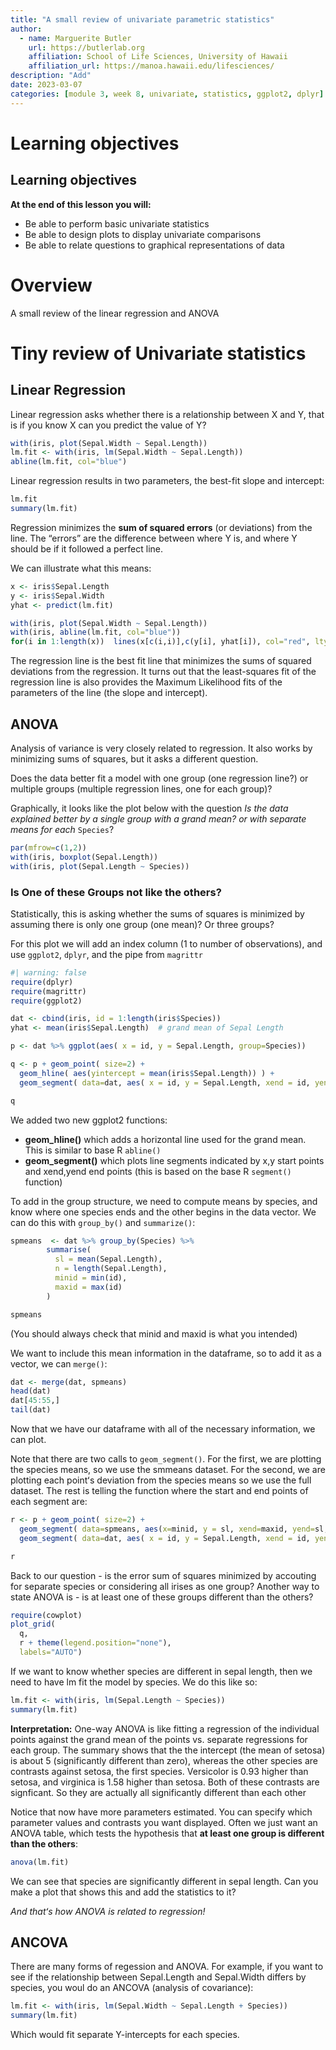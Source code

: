 ```yaml
---
title: "A small review of univariate parametric statistics"
author:
  - name: Marguerite Butler
    url: https://butlerlab.org
    affiliation: School of Life Sciences, University of Hawaii
    affiliation_url: https://manoa.hawaii.edu/lifesciences/
description: "Add"
date: 2023-03-07
categories: [module 3, week 8, univariate, statistics, ggplot2, dplyr]
---
```


# Learning objectives

::: callout-note
# Learning objectives

**At the end of this lesson you will:**

-   Be able to perform basic univariate statistics
-   Be able to design plots to display univariate comparisons
-   Be able to relate questions to graphical representations of data
:::

# Overview

A small review of the linear regression and ANOVA


# Tiny review of Univariate statistics

## Linear Regression

Linear regression asks whether there is a relationship between X and Y, that is if you know X can you predict the value of Y?

```r
with(iris, plot(Sepal.Width ~ Sepal.Length))
lm.fit <- with(iris, lm(Sepal.Width ~ Sepal.Length))
abline(lm.fit, col="blue")
```

Linear regression results in two parameters, the best-fit slope and intercept:

```r
lm.fit 
summary(lm.fit)
```

Regression minimizes the __sum of squared errors__ (or deviations) from the line. The "errors" are the difference between where Y is, and where Y should be if it followed a perfect line. 

We can illustrate what this means:

```r
x <- iris$Sepal.Length
y <- iris$Sepal.Width
yhat <- predict(lm.fit)

with(iris, plot(Sepal.Width ~ Sepal.Length))
with(iris, abline(lm.fit, col="blue"))
for(i in 1:length(x))  lines(x[c(i,i)],c(y[i], yhat[i]), col="red", lty=2)
```

The regression line is the best fit line that minimizes the sums of squared deviations from the regression. It turns out that the least-squares fit of the regression line is also provides the Maximum Likelihood fits of the parameters of the line (the slope and intercept).

## ANOVA

Analysis of variance is very closely related to regression. It also works by minimizing sums of squares, but it asks a different question. 

Does the data better fit a model with one group (one regression line?) or multiple groups (multiple regression lines, one for each group)?

Graphically, it looks like the plot below with the question _Is the data explained better by a single group with a grand mean? or with separate means for each_ `Species`? 
 

```r
par(mfrow=c(1,2))
with(iris, boxplot(Sepal.Length))
with(iris, plot(Sepal.Length ~ Species))
```

### Is One of these Groups not like the others? 

Statistically, this is asking whether the sums of squares is minimized by assuming there is only one group (one mean)? Or three groups?

For this plot we will add an index column (1 to number of observations), and use `ggplot2`, `dplyr`, and the pipe from `magrittr`

```r
#| warning: false
require(dplyr)
require(magrittr)
require(ggplot2)

dat <- cbind(iris, id = 1:length(iris$Species))
yhat <- mean(iris$Sepal.Length)  # grand mean of Sepal Length

p <- dat %>% ggplot(aes( x = id, y = Sepal.Length, group=Species)) 

q <- p + geom_point( size=2) + 
  geom_hline( aes(yintercept = mean(iris$Sepal.Length)) ) + 
  geom_segment( data=dat, aes( x = id, y = Sepal.Length, xend = id, yend = yhat), color="red", lty = 3)

q  
```

We added two new ggplot2 functions:  

-   __geom_hline()__ which adds a horizontal line used for the grand mean. This is similar to base R `abline()`  
-   __geom_segment()__ which plots line segments indicated by x,y start points and xend,yend end points (this is based on the base R `segment()` function)  

To add in the group structure, we need to compute means by species, and know where one species ends and the other begins in the data vector. We can do this with `group_by()` and `summarize()`:

```r
spmeans  <- dat %>% group_by(Species) %>% 
        summarise(
          sl = mean(Sepal.Length),
          n = length(Sepal.Length),
          minid = min(id),
          maxid = max(id)
        )

spmeans
```

(You should always check that minid and maxid is what you intended)

We want to include this mean information in the dataframe, so to add it as a vector, we can `merge()`: 

```r
dat <- merge(dat, spmeans)
head(dat)
dat[45:55,]
tail(dat)
```

Now that we have our dataframe with all of the necessary information, we can plot. 

Note that there are two calls to `geom_segment()`. For the first, we are plotting the species means, so we use the smmeans dataset. For the second, we are plotting each pointʻs deviation from the species means so we use the full dataset.  The rest is telling the function where the start and end points of each segment are:

```r
r <- p + geom_point( size=2) + 
  geom_segment( data=spmeans, aes(x=minid, y = sl, xend=maxid, yend=sl, group=Species )) + 
  geom_segment( data=dat, aes( x = id, y = Sepal.Length, xend = id, yend = sl, color=Species), lty = 3) 

r  
```


Back to our question - is the error sum of squares minimized by accouting for separate species or considering all irises as one group? Another way to state ANOVA is - is at least one of these groups different than the others?

```r
require(cowplot)
plot_grid(
  q, 
  r + theme(legend.position="none"), 
  labels="AUTO")
```
If we want to know whether species are different in sepal length, then we need to have lm fit the model by species. We do this like so:

```r
lm.fit <- with(iris, lm(Sepal.Length ~ Species))
summary(lm.fit)
```

__Interpretation:__ One-way ANOVA is like fitting a regression of the individual points against the grand mean of the points vs. separate regressions for each group. The summary shows that the the intercept (the mean of setosa) is about 5 (significantly different than zero), whereas the other species are contrasts against setosa, the first species. Versicolor is 0.93 higher than setosa, and  virginica is 1.58 higher than setosa. Both of these contrasts are signficant. So they are actually all significantly different than each other


Notice that now have more parameters estimated. You can specify which parameter values and contrasts you want displayed. Often we just want an ANOVA table, which tests the hypothesis that __at least one group is different than the others__:

```r
anova(lm.fit)
``` 

We can see that species are significantly different in sepal length. Can you make a plot that shows this and add the statistics to it? 

_And thatʻs how ANOVA is related to regression!_ 


## ANCOVA

There are many forms of regession and ANOVA. For example, if you want to see if the relationship between Sepal.Length and Sepal.Width differs by species, you woul do an ANCOVA (analysis of covariance):

```r
lm.fit <- with(iris, lm(Sepal.Width ~ Sepal.Length + Species))
summary(lm.fit)
```

Which would fit separate Y-intercepts for each species. 

